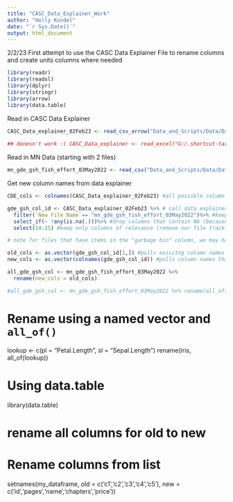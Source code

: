 ```yaml
---
title: "CASC_Data_Explainer_Work"
author: "Holly Kundel"
date: "`r Sys.Date()`"
output: html_document
---
```


2/2/23
First attempt to use the CASC Data Explainer File to rename columns and create units columns where needed

```r
library(readr)
library(readxl)
library(dplyr)
library(stringr)
library(arrow)
library(data.table)
```

Read in CASC Data Explainer
```r
CASC_Data_explainer_02Feb23 <- read_csv_arrow("Data_and_Scripts/Data/Data_Explainer/CASC_Data_Explainer_for_R_Data_Manipulation_02Feb23.csv")
  
## donesn't work :( CASC_Data_explainer <- read_excel("G:/.shortcut-targets-by-id/1eHXdJvNMq46tBKURFTeViKWGdSBhWsL_/Data/CASC_Data_Explainer_for_R_manipulation.xlsx")
```

Read in MN Data (starting with 2 files)
```r
mn_gde_gsh_fish_effort_03May2022 <- read_csv("Data_and_Scripts/Data/Data_Summaries/MN/5.3.22_update/ALL-GDEGSH-SURVEYS.csv")
```

Get new column names from data explainer
```r
CDE_cols <- colnames(CASC_Data_explainer_02Feb23) #all possible column names, including garbage column

gde_gsh_col_id <- CASC_Data_explainer_02Feb23 %>% # call data explainer file
  filter(`New File Name`== "mn_gde_gsh_fish_effort_03May2022")%>% #keep only the row relevant to this file
  select_if(~ !any(is.na(.)))%>% #drop columns that contain NA (because that means df doesn't contain that info)
  select(14:25) #keep only columns of relevance (remove our file tracking and urls)

# note for files that have items in the "garbage bin" column, we may have a different process where we remove garbage columns after 'filter' but before dropping na columns

old_cols <- as.vector(gde_gsh_col_id[1,]) #pulls exisitng column names that are in row 1
new_cols <- as.vector(colnames(gde_gsh_col_id)) #pulls column names that have a match in our file of interest 

all_gde_gsh_col <- mn_gde_gsh_fish_effort_03May2022 %>%
  rename(new_cols = old_cols)

#all_gde_gsh_col <- mn_gde_gsh_fish_effort_03May2022 %>% rename(all_of(old_cols))
```

# Rename using a named vector and `all_of()`
lookup <- c(pl = "Petal.Length", sl = "Sepal.Length")
rename(iris, all_of(lookup))


# Using data.table
library(data.table)

# rename all columns for old to new
# Rename columns from list
setnames(my_dataframe, old = c('c1','c2','c3','c4','c5'), 
         new = c('id','pages','name','chapters','price'))

